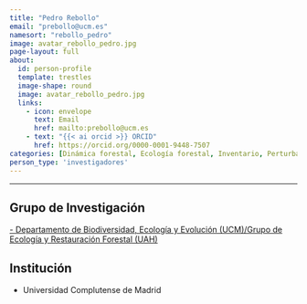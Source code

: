```yaml
---
title: "Pedro Rebollo"
email: "prebollo@ucm.es"  
namesort: "rebollo_pedro"
image: avatar_rebollo_pedro.jpg
page-layout: full
about: 
  id: person-profile
  template: trestles
  image-shape: round
  image: avatar_rebollo_pedro.jpg
  links:
    - icon: envelope
      text: Email
      href: mailto:prebollo@ucm.es
    - text: "{{< ai orcid >}} ORCID"
      href: https://orcid.org/0000-0001-9448-7507
categories: [Dinámica forestal, Ecología forestal, Inventario, Perturbaciones forestales]
person_type: 'investigadores'
---
```

 
<hr>

:::{#person-profile}

## Grupo de Investigación
[- Departamento de Biodiversidad, Ecología y Evolución (UCM)/Grupo de Ecología y Restauración Forestal (UAH)](https://forecolab.web.uah.es/)

## Institución
- Universidad Complutense de Madrid

:::
